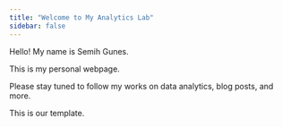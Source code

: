 ```yaml
---
title: "Welcome to My Analytics Lab"
sidebar: false 
---
```


Hello! My name is Semih Gunes.

This is my personal webpage.

Please stay tuned to follow my works on data analytics, blog posts, and more.

This is our template.
